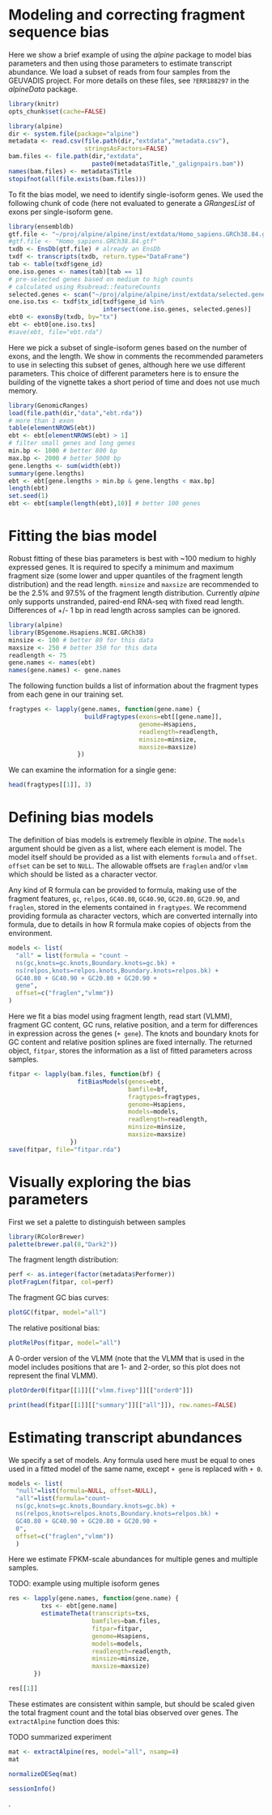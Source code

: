 <!--
%\VignetteEngine{knitr::knitr}
%\VignetteIndexEntry{alpine}
-->

# Modeling and correcting fragment sequence bias

Here we show a brief example of using the *alpine* package to model
bias parameters and then using those parameters to estimate transcript
abundance. We load a subset of reads from four samples from the
GEUVADIS project. For more details on these files, see
`?ERR188297` in the *alpineData* package.

```r
library(knitr)
opts_chunk$set(cache=FALSE)
```

```r
library(alpine)
dir <- system.file(package="alpine")
metadata <- read.csv(file.path(dir,"extdata","metadata.csv"),
                     stringsAsFactors=FALSE)
bam.files <- file.path(dir,"extdata",
                       paste0(metadata$Title,"_galignpairs.bam"))
names(bam.files) <- metadata$Title
stopifnot(all(file.exists(bam.files)))
```

To fit the bias model, we need to identify single-isoform genes.
We used the following chunk of code (here not
evaluated to generate a *GRangesList* of exons per single-isoform gene.

```r
library(ensembldb)
gtf.file <- "~/proj/alpine/alpine/inst/extdata/Homo_sapiens.GRCh38.84.gtf"
#gtf.file <- "Homo_sapiens.GRCh38.84.gtf"
txdb <- EnsDb(gtf.file) # already an EnsDb
txdf <- transcripts(txdb, return.type="DataFrame")
tab <- table(txdf$gene_id)
one.iso.genes <- names(tab)[tab == 1]
# pre-selected genes based on medium to high counts
# calculated using Rsubread::featureCounts
selected.genes <- scan("~/proj/alpine/alpine/inst/extdata/selected.genes.txt",what="char")
one.iso.txs <- txdf$tx_id[txdf$gene_id %in%
                          intersect(one.iso.genes, selected.genes)]
ebt0 <- exonsBy(txdb, by="tx")
ebt <- ebt0[one.iso.txs]
#save(ebt, file="ebt.rda")
```

Here we pick a subset of single-isoform genes based on the
number of exons, and the length. We show in comments the recommended
parameters to use in selecting this subset of genes,
although here we use different parameters. This choice of
different parameters here is to ensure the building of the
vignette takes a short period of time and does not use
much memory.

```r
library(GenomicRanges)
load(file.path(dir,"data","ebt.rda"))
# more than 1 exon
table(elementNROWS(ebt))
ebt <- ebt[elementNROWS(ebt) > 1]
# filter small genes and long genes
min.bp <- 1000 # better 800 bp
max.bp <- 2000 # better 5000 bp
gene.lengths <- sum(width(ebt))
summary(gene.lengths)
ebt <- ebt[gene.lengths > min.bp & gene.lengths < max.bp]
length(ebt)
set.seed(1)
ebt <- ebt[sample(length(ebt),10)] # better 100 genes
```

# Fitting the bias model

Robust fitting of these bias
parameters is best with ~100 medium to highly expressed genes.
It is required to specify a minimum and maximum fragment
size (some lower and upper quantiles of the fragment length
distribution) and the read length. `minsize` and `maxsize`
are recommended to be the 2.5% and 97.5% of the fragment
length distribution. Currently
*alpine* only supports unstranded, paired-end RNA-seq with
fixed read length. Differences of +/- 1 bp in read length
across samples can be ignored.

```r
library(alpine)
library(BSgenome.Hsapiens.NCBI.GRCh38)
minsize <- 100 # better 80 for this data
maxsize <- 250 # better 350 for this data
readlength <- 75 
gene.names <- names(ebt)
names(gene.names) <- gene.names
```

The following function builds a list of information
about the fragment types from each gene in our
training set.

```r
fragtypes <- lapply(gene.names, function(gene.name) {
                     buildFragtypes(exons=ebt[[gene.name]],
                                    genome=Hsapiens,
                                    readlength=readlength,
                                    minsize=minsize,
                                    maxsize=maxsize)
                   })
```

We can examine the information for a single gene:

```r
head(fragtypes[[1]], 3)
```

# Defining bias models

The definition of bias models is extremely flexible in *alpine*.  The
`models` argument should be given as a list, where each element is
model.  The model itself should be provided as a list with elements
`formula` and `offset`. `offset` can be set to `NULL`.  The allowable
offsets are `fraglen` and/or `vlmm` which should be listed as a
character vector.

Any kind of R formula can be provided to formula, making use of the
fragment features, `gc`, `relpos`, `GC40.80`, `GC40.90`, `GC20.80`,
`GC20.90`, and `fraglen`, stored in the elements contained in
`fragtypes`.  We recommend providing formula as character vectors,
which are converted internally into formula, due to details in how R
formula make copies of objects from the environment.

```r
models <- list(
  "all" = list(formula = "count ~
  ns(gc,knots=gc.knots,Boundary.knots=gc.bk) +
  ns(relpos,knots=relpos.knots,Boundary.knots=relpos.bk) +
  GC40.80 + GC40.90 + GC20.80 + GC20.90 +
  gene",
  offset=c("fraglen","vlmm"))
)
```

Here we fit a bias model
using fragment length, read start (VLMM),
fragment GC content, GC runs, relative position, and a term for
differences in expression across the genes (`+ gene`).
The knots and boundary knots for GC content
and relative position splines are fixed internally.
The returned object, `fitpar`, stores the information
as a list of fitted parameters across samples.

```r
fitpar <- lapply(bam.files, function(bf) {
                   fitBiasModels(genes=ebt,
                                 bamfile=bf,
                                 fragtypes=fragtypes,
                                 genome=Hsapiens,
                                 models=models,
                                 readlength=readlength,
                                 minsize=minsize,
                                 maxsize=maxsize)
                 })
save(fitpar, file="fitpar.rda")
```

# Visually exploring the bias parameters

First we set a palette to distinguish between samples

```r
library(RColorBrewer)
palette(brewer.pal(8,"Dark2"))
```

The fragment length distribution:

```r
perf <- as.integer(factor(metadata$Performer))
plotFragLen(fitpar, col=perf)
```

The fragment GC bias curves:

```r
plotGC(fitpar, model="all")
```

The relative positional bias:

```r
plotRelPos(fitpar, model="all")
```

A 0-order version of the VLMM (note that the
VLMM that is used in the model includes positions
that are 1- and 2-order, so this plot does not
represent the final VLMM).

```r
plotOrder0(fitpar[[1]][["vlmm.fivep"]][["order0"]])
```

```r
print(head(fitpar[[1]][["summary"]][["all"]]), row.names=FALSE)
```

# Estimating transcript abundances

We specify a set of models. Any formula used here must
be equal to ones used in a fitted model of the same
name, except `+ gene` is replaced with `+ 0`.

```r
models <- list(
  "null"=list(formula=NULL, offset=NULL),
  "all"=list(formula="count~
  ns(gc,knots=gc.knots,Boundary.knots=gc.bk) +
  ns(relpos,knots=relpos.knots,Boundary.knots=relpos.bk) +
  GC40.80 + GC40.90 + GC20.80 + GC20.90 +
  0",
  offset=c("fraglen","vlmm"))
  )
```

Here we estimate FPKM-scale abundances for multiple genes and multiple
samples.

TODO: example using multiple isoform genes

```r
res <- lapply(gene.names, function(gene.name) {
         txs <- ebt[gene.name]
         estimateTheta(transcripts=txs,
                       bamfiles=bam.files,
                       fitpar=fitpar,
                       genome=Hsapiens,
                       models=models,
                       readlength=readlength,
                       minsize=minsize,
                       maxsize=maxsize)
       })
```

```r
res[[1]]
```

These estimates are consistent within sample, but should be scaled
given the total fragment count and the total bias observed over
genes. The `extractAlpine` function does this:

TODO summarized experiment

```r
mat <- extractAlpine(res, model="all", nsamp=4)
mat
```

```r
normalizeDESeq(mat)
```

```r
sessionInfo()
```

.
